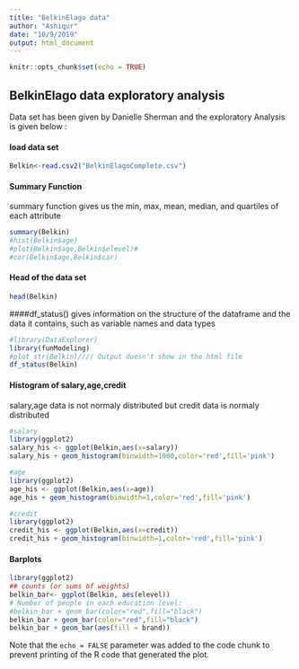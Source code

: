 ```yaml
---
title: "BelkinElago data"
author: "Ashiqur"
date: "10/9/2019"
output: html_document
---
```


```r
knitr::opts_chunk$set(echo = TRUE)
```

## BelkinElago data exploratory analysis
Data set has been given by Danielle Sherman and the exploratory Analysis is given below :

#### load data set
```r
Belkin<-read.csv2("BelkinElagoComplete.csv")
```


#### Summary Function
summary function gives us the min, max, mean, median, and quartiles of each attribute

```r
summary(Belkin)
#hist(Belkin$age)
#plot(Belkin$age,Belkin$elevel)#
#cor(Belkin$age,Belkin$car)
```
#### Head of the data set
```r
head(Belkin)

```
####df_status()
gives information on the structure of the dataframe and the data it contains, such as variable names and data types
```r
#library(DataExplorer)
library(funModeling)
#plot_str(Belkin)//// Output doesn't show in the html file
df_status(Belkin)
```


#### Histogram of salary,age,credit
salary,age data is not normaly distributed but credit data is normaly distributed 
```r

#salary
library(ggplot2)
salary_his <- ggplot(Belkin,aes(x=salary))
salary_his + geom_histogram(binwidth=1000,color='red',fill='pink')

#age
library(ggplot2)
age_his <- ggplot(Belkin,aes(x=age))
age_his + geom_histogram(binwidth=1,color='red',fill='pink')

#credit
library(ggplot2)
credit_his <- ggplot(Belkin,aes(x=credit))
credit_his + geom_histogram(binwidth=1,color='red',fill='pink')

```
#### Barplots

```r
library(ggplot2)
## counts (or sums of weights)
belkin_bar<- ggplot(Belkin, aes(elevel))
# Number of people in each education level:
#belkin_bar + geom_bar(color="red",fill="black")
belkin_bar + geom_bar(color="red",fill="black")
belkin_bar + geom_bar(aes(fill = brand))
```

Note that the `echo = FALSE` parameter was added to the code chunk to prevent printing of the R code that generated the plot.
